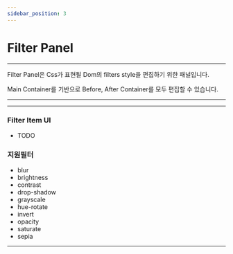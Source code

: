 ```yaml
---
sidebar_position: 3
---
```



# Filter Panel

<hr/>

Filter Panel은 Css가 표현될 Dom의 filters style을 편집하기 위한 패널입니다.

Main Container를 기반으로 Before, After Container를 모두 편집할 수 있습니다.

<hr/>

<TOCInline toc={toc}/>

<hr/>

### Filter Item UI
- TODO

### 지원필터
 - blur
 - brightness
 - contrast
 - drop-shadow
 - grayscale
 - hue-rotate
 - invert
 - opacity
 - saturate
 - sepia

<hr/>
